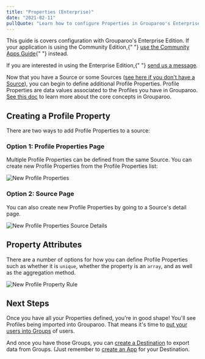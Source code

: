 ```yaml
---
title: "Properties (Enterprise)"
date: "2021-02-11"
pullQuote: "Learn how to configure Properties in Grouparoo's Enterprise Edition."
---
```


<Alert variant="primary">
  <p>
    This guide is covers configuration with Grouparoo's Enterprise Edition. If
    your application is using the Community Edition,{" "}
    <a href="/docs/config/apps/community">use the Community Apps Guide</a>{" "}
    instead.
  </p>
  <p className="mb-0">
    If you are interested in using the Enterprise Edition,{" "}
    <a href="/meet">send us a message</a>.
  </p>
</Alert>

Now that you have a Source or some Sources ([see here if you don't have a Source](/docs/config/sources/enterprise)), you can begin to define additional Profile Properties. Profile Properties are data values associated to the Profiles you have in Grouparoo. [See this doc](/docs/getting-started/product-concepts) to learn more about the core concepts in Grouparoo.

## Creating a Profile Property

There are two ways to add Profile Properties to a source:

### Option 1: Profile Properties Page

Multiple Profile Properties can be defined from the same Source. You can create new Profile Properties from the Profile Properties list:

<Image
  centered
  source="New Profile Properties"
  alt="New Profile Properties"
  src="docs/guides/new-profile-properties.png"
  width={820}
  height={414}
/>

### Option 2: Source Page

You can also create new Profile Properties by going to a Source's detail page.

<Image
  centered
  source="New Profile Properties Source Details"
  alt="New Profile Properties Source Details"
  src="docs/guides/new-profile-properties-source-detail.png"
  width={820}
  height={414}
/>

## Property Attributes

There are a number of options for how you can define Profile Properties such as whether it is `unique`, whether the property is an `array`, and as well as the aggregation method.

<Image
  centered
  source="New Profile Property Rule"
  alt="New Profile Property Rule"
  src="docs/guides/add-profile-property.png"
  width={820}
  height={414}
/>

## Next Steps

Once you have all your Properties defined, you're in good shape! You'll see Profiles being imported into Grouparoo. That means it's time to [put your users into Groups](/docs/config/groups/enterprise) of users.

And once you have those Groups, you can [create a Destination](/docs/config/destinations/enterprise) to export data from Groups. (Just remember to [create an App](/docs/config/apps/enterprise) for your Destination.
